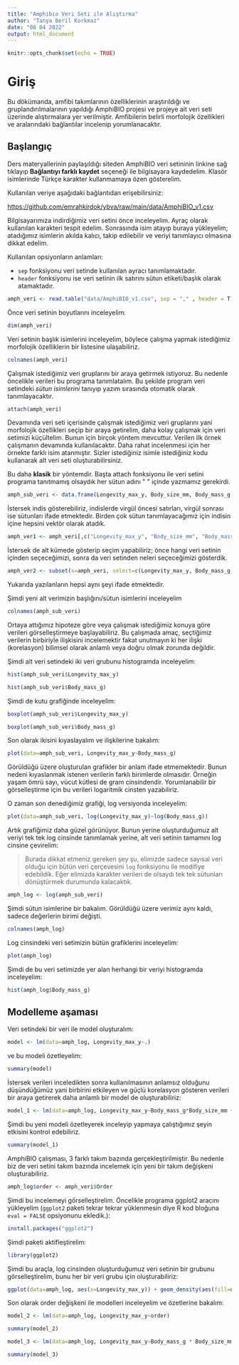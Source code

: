 ```yaml
---
title: "Amphibio Veri Seti ile Alıştırma"
author: "Tanya Beril Korkmaz"
date: "08 04 2022"
output: html_document
---
```


```r
knitr::opts_chunk$set(echo = TRUE)
```

# Giriş

Bu dökümanda, amfibi takımlarının özelliklerinin araştırıldığı ve gruplandırılmalarının yapıldığı AmphiBIO projesi ve projeye ait veri seti üzerinde alıştırmalara yer verilmiştir. Amfibilerin belirli morfolojik özellikleri ve aralarındaki bağlantılar incelenip yorumlanacaktır.

## Başlangıç

Ders materyallerinin paylaşıldığı siteden AmphiBIO veri setininin linkine sağ tıklayıp **Bağlantıyı farklı kaydet** seçeneği ile bilgisayara kaydedelim. Klasör isimlerinde Türkçe karakter kullanmamaya özen gösterelim.

Kullanılan veriye aşağıdaki bağlantıdan erişebilirsiniz:

[https://github.com/emrahkirdok/ybva/raw/main/data/AmphiBIO_v1.csv](https://github.com/emrahkirdok/ybva/raw/main/data/AmphiBIO_v1.csv)

Bilgisayarımıza indirdiğimiz veri setini önce inceleyelim. Ayraç olarak kullanılan karakteri tespit edelim. Sonrasında isim atayıp buraya yükleyelim; atadığımız isimlerin akılda kalıcı, takip edilebilir ve veriyi tanımlayıcı olmasına dikkat edelim. 

Kullanılan opsiyonların anlamları:

+ `sep` fonksiyonu veri setinde kullanılan ayracı tanımlamaktadır. 
+ `header` fonksiyonu ise veri setinin ilk satırını sütun etiketi/başlık olarak atamaktadır. 

```r
amph_veri <- read.table("data/AmphiBIO_v1.csv", sep = "," , header = T)

```

Önce veri setinin boyutlarını inceleyelim:

```r
dim(amph_veri)

```

Veri setinin başlık isimlerini inceleyelim, böylece çalışma yapmak istediğimiz morfolojik özelliklerin bir listesine ulaşabiliriz.

```r
colnames(amph_veri)

```

Çalışmak istediğimiz veri gruplarını bir araya getirmek istiyoruz. Bu nedenle öncelikle verileri bu programa tanımlatalım. Bu şekilde program veri setindeki *sütun isimlerini* tanıyıp yazım sırasında otomatik olarak tanımlayacaktır.

```r
attach(amph_veri)

```

Devamında veri seti içerisinde çalışmak istediğimiz veri gruplarını yani morfolojik özellikleri seçip bir araya getirelim, daha kolay çalışmak için veri setimizi küçültelim. Bunun için birçok yöntem mevcuttur. Verilen ilk örnek çalışmanın devamında kullanılacaktır. Daha rahat incelenmesi için her örnekte farklı isim atanmıştır. Sizler istediğiniz isimle istediğiniz kodu kullanarak alt veri seti oluşturabilirsiniz.

Bu daha **klasik** bir yöntemdir. Başta attach fonksiyonu ile veri setini programa tanıtmamış olsaydık her sütun adını \"  \" içinde yazmamız gerekirdi.

```r
amph_sub_veri <- data.frame(Longevity_max_y, Body_size_mm, Body_mass_g, Size_at_maturity_max_mm, Size_at_maturity_min_mm)

```

İstersek indis gösterebiliriz, indislerde virgül öncesi satırları, virgül sonrası ise sütunları ifade etmektedir. Birden çok sütun tanımlayacağımız için indisin içine hepsini vektör olarak atadık.

```r
amph_ver1 <- amph_veri[,c("Longevity_max_y", "Body_size_mm", "Body_mass_g", "Size_at_maturity_max_mm", "Size_at_maturity_min_mm")]

```

İstersek de alt kümede gösterip seçim yapabiliriz; önce hangi veri setinin içinden seçeceğimizi, sonra da veri setinden neleri seçeceğimizi gösterdik.

```r
amph_ver2 <- subset(x=amph_veri, select=c(Longevity_max_y, Body_mass_g, Body_size_mm, Size_at_maturity_max_mm, Size_at_maturity_min_mm))

```

Yukarıda yazılanların hepsi aynı şeyi ifade etmektedir.

Şimdi yeni alt verimizin başlığını/sütun isimlerini inceleyelim

```r
colnames(amph_sub_veri)

```

Ortaya attığımız hipoteze göre veya çalışmak istediğimiz konuya göre verileri görselleştirmeye başlayabiliriz. Bu çalışmada amaç, seçtiğimiz verilerin birbiriyle ilişkisini incelemektir fakat unutmayın ki her ilişki (korelasyon) bilimsel olarak anlamlı veya doğru olmak zorunda değildir.

Şimdi alt veri setindeki iki veri grubunu histogramda inceleyelim:

```r
hist(amph_sub_veri$Longevity_max_y)

```

```r
hist(amph_sub_veri$Body_mass_g)

```

Şimdi de kutu grafiğinde inceleyelim:

```r
boxplot(amph_sub_veri$Longevity_max_y)

```

```r
boxplot(amph_sub_veri$Body_mass_g)

```

Son olarak ikisini kıyaslayalım ve ilişkilerine bakalım:

```r
plot(data=amph_sub_veri, Longevity_max_y~Body_mass_g)
```

Görüldüğü üzere oluşturulan grafikler bir anlam ifade etmemektedir. Bunun nedeni kıyaslanmak istenen verilerin farklı birimlerde olmasıdır. Örneğin yaşam ömrü sayı, vücut kütlesi de gram cinsindendir. Yorumlanabilir bir görselleştirme için bu verileri logaritmik cinsten yazabiliriz.

O zaman son denediğimiz grafiği, log versiyonda inceleyelim:

```r
plot(data=amph_sub_veri, log(Longevity_max_y)~log(Body_mass_g))

```

Artık grafiğimiz daha güzel görünüyor. Bunun yerine oluşturduğumuz alt veriyi tek tek log cinsinde tanımlamak yerine, alt veri setinin tamamını log cinsine çevirelim:

> Burada dikkat etmeniz gereken şey şu, elimizde sadece sayısal veri olduğu için bütün veri çerçevesini `log` fonksiyonu ile modifiye edebildik. Eğer elimizda karakter verileri de olsaydı tek tek sütunları dönüştürmek durumunda kalacaktık.

```r
amph_log <- log(amph_sub_veri)

```

Şimdi sütun isimlerine bir bakalım. Görüldüğü üzere verimiz aynı kaldı, sadece değerlerin birimi değişti.

```r
colnames(amph_log)

```

Log cinsindeki veri setimizin bütün grafiklerini inceleyelim:

```r
plot(amph_log)

```

Şimdi de bu veri setimizde yer alan herhangi bir veriyi histogramda inceleyelim:

```r
hist(amph_log$Body_mass_g)

```

## Modelleme aşaması

Veri setindeki bir veri ile model oluşturalım:

```r
model <- lm(data=amph_log, Longevity_max_y~.)

```

ve bu modeli özetleyelim:

```r
summary(model)

```

İstersek verileri inceledikten sonra kullanılmasının anlamsız olduğunu düşündüğümüz yani birbirini etkileyen ve güçlü korelasyon gösteren verileri bir araya getirerek daha anlamlı bir model de oluşturabiliriz:

```r
model_1 <- lm(data=amph_log, Longevity_max_y~Body_mass_g*Body_size_mm + Body_size_mm)

```
Şimdi bu yeni modeli özetleyerek inceleyip yapmaya çalıştığımız şeyin etkisini kontrol edebiliriz.

```r
summary(model_1)

```

AmphiBIO çalışması, 3 farklı takım bazında gerçekleştirilmiştir. Bu nedenle biz de veri setini takım bazında incelemek için yeni bir takım değişkeni oluşturabiliriz. 

```r
amph_log$order <- amph_veri$Order

```

Şimdi bu incelemeyi görselleştirelim. Öncelikle programa ggplot2 aracını yükleyelim (`ggplot2` paketi tekrar tekrar yüklenmesin diye R kod bloğuna `eval = FALSE` opsiyonunu ekledik.):

```r
install.packages("ggplot2")

```

Şimdi paketi aktifleştirelim:

```r
library(ggplot2)

```

Şimdi bu araçla, log cinsinden oluşturduğumuz veri setinin bir grubunu görselleştirelim, bunu her bir veri grubu için oluşturabiliriz:

```r
ggplot(data=amph_log, aes(x=Longevity_max_y)) + geom_density(aes(fill=order), alpha = 0.5)

```

Son olarak order değişkeni ile modelleri inceleyelim ve özetlerine bakalım:

```r
model_2 <- lm(data=amph_log, Longevity_max_y~order)

```
```r
summary(model_2)

```
```r
model_3 <- lm(data=amph_log, Longevity_max_y~Body_mass_g * Body_size_mm + Body_size_mm + order)

```
```r
summary(model_3)

```









